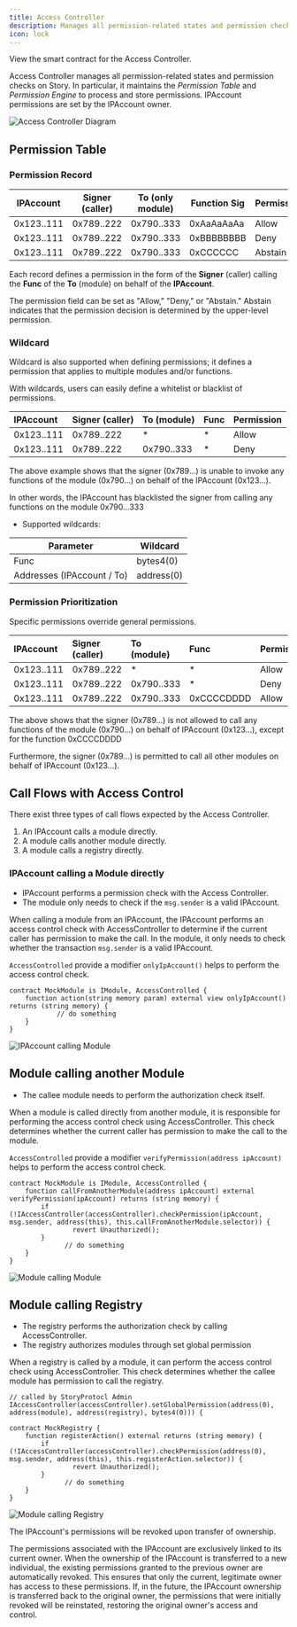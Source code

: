 ```yaml
---
title: Access Controller
description: Manages all permission-related states and permission checks on Story.
icon: lock
---
```


<CardGroup cols={1}>
  <Card
    title="AccessController.sol"
    href="https://github.com/storyprotocol/protocol-core-v1/blob/main/contracts/access/AccessController.sol"
    icon="scroll"
    color="#ccb092"
  >
    View the smart contract for the Access Controller.
  </Card>
</CardGroup>

Access Controller manages all permission-related states and permission checks on Story. In particular, it maintains the _Permission Table_ and _Permission Engine_ to process and store permissions. IPAccount permissions are set by the IPAccount owner.

<Frame>
  <img src="/images/concepts/ac-overview.png" alt="Access Controller Diagram" />
</Frame>

## Permission Table

### Permission Record

| IPAccount  | Signer (caller) | To (only module) | Function Sig | Permission |
| ---------- | --------------- | ---------------- | ------------ | ---------- |
| 0x123..111 | 0x789..222      | 0x790..333       | 0xAaAaAaAa   | Allow      |
| 0x123..111 | 0x789..222      | 0x790..333       | 0xBBBBBBBB   | Deny       |
| 0x123..111 | 0x789..222      | 0x790..333       | 0xCCCCCC     | Abstain    |

Each record defines a permission in the form of the **Signer** (caller) calling the **Func** of the **To** (module) on behalf of the **IPAccount**.

The permission field can be set as "Allow," "Deny," or "Abstain." Abstain indicates that the permission decision is determined by the upper-level permission.

### Wildcard

Wildcard is also supported when defining permissions; it defines a permission that applies to multiple modules and/or functions.

With wildcards, users can easily define a whitelist or blacklist of permissions.

| IPAccount  | Signer (caller) | To (module) | Func | Permission |
| :--------- | :-------------- | :---------- | :--- | :--------- |
| 0x123..111 | 0x789..222      | \*          | \*   | Allow      |
| 0x123..111 | 0x789..222      | 0x790..333  | \*   | Deny       |

The above example shows that the signer (0x789...) is unable to invoke any functions of the module (0x790...) on behalf of the IPAccount (0x123...).

In other words, the IPAccount has blacklisted the signer from calling any functions on the module 0x790...333

- Supported wildcards:

| Parameter                  | Wildcard   |
| -------------------------- | ---------- |
| Func                       | bytes4(0)  |
| Addresses (IPAccount / To) | address(0) |

### Permission Prioritization

Specific permissions override general permissions.

| IPAccount  | Signer (caller) | To (module) | Func       | Permission |
| :--------- | :-------------- | :---------- | :--------- | :--------- |
| 0x123..111 | 0x789..222      | \*          | \*         | Allow      |
| 0x123..111 | 0x789..222      | 0x790..333  | \*         | Deny       |
| 0x123..111 | 0x789..222      | 0x790..333  | 0xCCCCDDDD | Allow      |

The above shows that the signer (0x789...) is not allowed to call any functions of the module (0x790...) on behalf of IPAccount (0x123...), except for the function 0xCCCCDDDD

Furthermore, the signer (0x789...) is permitted to call all other modules on behalf of IPAccount (0x123...).

## Call Flows with Access Control

There exist three types of call flows expected by the Access Controller.

1. An IPAccount calls a module directly.
2. A module calls another module directly.
3. A module calls a registry directly.

### IPAccount calling a Module directly

- IPAccount performs a permission check with the Access Controller.
- The module only needs to check if the `msg.sender` is a valid IPAccount.

When calling a module from an IPAccount, the IPAccount performs an access control check with AccessController to determine if the current caller has permission to make the call. In the module, it only needs to check whether the transaction `msg.sender` is a valid IPAccount.

`AccessControlled` provide a modifier `onlyIpAccount()` helps to perform the access control check.

```solidity Solidity
contract MockModule is IModule, AccessControlled {
    function action(string memory param) external view onlyIpAccount() returns (string memory) {
            // do something
    }
}
```

<Frame>
  <img src="/images/concepts/ac-diagram.png" alt="IPAccount calling Module" />
</Frame>

## Module calling another Module

- The callee module needs to perform the authorization check itself.

When a module is called directly from another module, it is responsible for performing the access control check using AccessController. This check determines whether the current caller has permission to make the call to the module.

`AccessControlled` provide a modifier `verifyPermission(address ipAccount)` helps to perform the access control check.

```solidity Solidity
contract MockModule is IModule, AccessControlled {
    function callFromAnotherModule(address ipAccount) external verifyPermission(ipAccount) returns (string memory) {
        if (!IAccessController(accessController).checkPermission(ipAccount, msg.sender, address(this), this.callFromAnotherModule.selector)) {
		        revert Unauthorized();
        }
			  // do something
    }
}
```

<Frame>
  <img src="/images/concepts/ac-diagram-2.png" alt="Module calling Module" />
</Frame>

## Module calling Registry

- The registry performs the authorization check by calling AccessController.
- The registry authorizes modules through set global permission

When a registry is called by a module, it can perform the access control check using AccessController. This check determines whether the callee module has permission to call the registry.

```solidity Solidity
// called by StoryProtocl Admin
IAccessController(accessController).setGlobalPermission(address(0), address(module), address(registry), bytes4(0))) {

```

```solidity Solidity
contract MockRegistry {
    function registerAction() external returns (string memory) {
        if (!IAccessController(accessController).checkPermission(address(0), msg.sender, address(this), this.registerAction.selector)) {
		        revert Unauthorized();
        }
			  // do something
    }
}
```

<Frame>
  <img src="/images/concepts/ac-diagram-3.png" alt="Module calling Registry" />
</Frame>

<Note>

The IPAccount's permissions will be revoked upon transfer of ownership.

The permissions associated with the IPAccount are exclusively linked to its current owner. When the ownership of the IPAccount is transferred to a new individual, the existing permissions granted to the previous owner are automatically revoked. This ensures that only the current, legitimate owner has access to these permissions. If, in the future, the IPAccount ownership is transferred back to the original owner, the permissions that were initially revoked will be reinstated, restoring the original owner's access and control.

</Note>
